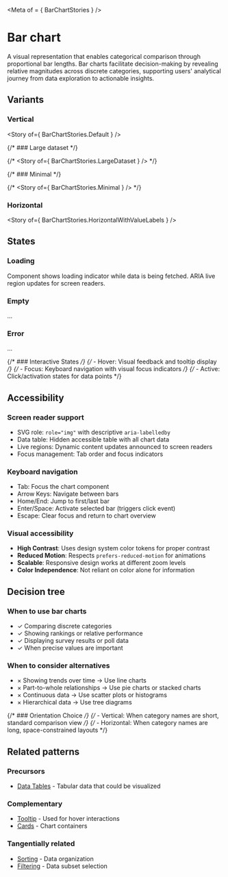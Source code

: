 
<Meta of = { BarChartStories } />

# Bar chart

A visual representation that enables categorical comparison through proportional bar lengths. Bar charts facilitate decision-making by revealing relative magnitudes across discrete categories, supporting users' analytical journey from data exploration to actionable insights.

## Variants

### Vertical

<Story of={ BarChartStories.Default } />

{/* ### Large dataset */}

{/* <Story of={ BarChartStories.LargeDataset } /> */}

{/* ### Minimal */}

{/* <Story of={ BarChartStories.Minimal } /> */}

### Horizontal

<Story of={ BarChartStories.HorizontalWithValueLabels } />

## States

### Loading

Component shows loading indicator while data is being fetched. ARIA live region updates for screen readers.

### Empty

...

### Error

...

{/* ### Interactive States */}
{/* - Hover: Visual feedback and tooltip display */}
{/* - Focus: Keyboard navigation with visual focus indicators */}
{/* - Active: Click/activation states for data points */}

## Accessibility

### Screen reader support
- SVG role: `role="img"` with descriptive `aria-labelledby`
- Data table: Hidden accessible table with all chart data
- Live regions: Dynamic content updates announced to screen readers
- Focus management: Tab order and focus indicators

### Keyboard navigation
- Tab: Focus the chart component
- Arrow Keys: Navigate between bars
- Home/End: Jump to first/last bar
- Enter/Space: Activate selected bar (triggers click event)
- Escape: Clear focus and return to chart overview

### Visual accessibility
- **High Contrast**: Uses design system color tokens for proper contrast
- **Reduced Motion**: Respects `prefers-reduced-motion` for animations
- **Scalable**: Responsive design works at different zoom levels
- **Color Independence**: Not reliant on color alone for information

## Decision tree

### When to use bar charts
- ✓ Comparing discrete categories
- ✓ Showing rankings or relative performance
- ✓ Displaying survey results or poll data
- ✓ When precise values are important

### When to consider alternatives
- × Showing trends over time → Use line charts
- × Part-to-whole relationships → Use pie charts or stacked charts
- × Continuous data → Use scatter plots or histograms
- × Hierarchical data → Use tree diagrams

{/* ### Orientation Choice */}
{/* - Vertical: When category names are short, standard comparison view */}
{/* - Horizontal: When category names are long, space-constrained layouts */}

## Related patterns

### Precursors
- [Data Tables](../?path=/docs/components-table--docs) - Tabular data that could be visualized

### Complementary
- [Tooltip](../?path=/docs/primitives-tooltip--docs) - Used for hover interactions
- [Cards](../?path=/docs/compositions-card--docs) - Chart containers

### Tangentially related
- [Sorting](../?path=/docs/compositions-sorting--docs) - Data organization
- [Filtering](../?path=/docs/compositions-filtering--docs) - Data subset selection

